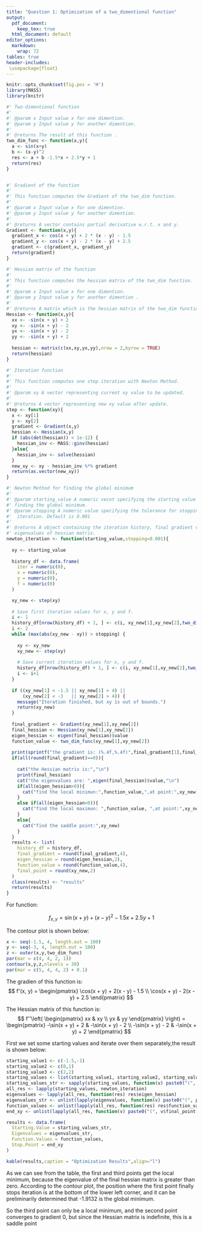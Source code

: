```yaml
---
title: "Question 1: Optimization of a two_dimentional function"
output:
  pdf_document: 
    keep_tex: true
  html_document: default
editor_options: 
  markdown: 
    wrap: 72
tables: true
header-includes:
 \usepackage{float}
---
```


```r
knitr::opts_chunk$set(fig.pos = 'H')
library(MASS)
library(knitr)
```

```r
#' Two-dimentional function
#'
#' @param x Input value x for one dimention.
#' @param y Input value y for another dimention.
#'
#' @returns The result of this function .
two_dim_func <- function(x,y){
  a <- sin(x+y)
  b <- (x-y)^2
  res <- a + b -1.5*x + 2.5*y + 1
  return(res)
}


#' Gradient of the function
#'
#' This function computes the Gradient of the two_dim function.
#'
#' @param x Input value x for one dimention.
#' @param y Input value y for another dimention.
#'
#' @returns A vector contains partial derivative w.r.t. x and y.
Gradient <- function(x,y){
  gradient_x <- cos(x + y) + 2 * (x - y) - 1.5
  gradient_y <- cos(x + y) - 2 * (x - y) + 2.5
  gradient <- c(gradient_x, gradient_y)
  return(gradient)
}

#' Hessian matrix of the function
#'
#' This function computes the hessian matrix of the two_dim function.
#' 
#' @param x Input value x for one dimention.
#' @param y Input value y for another dimention .
#'
#' @returns A matrix which is the hessian matrix of the two_dim function.
Hessian <- function(x,y){
  xx <- -sin(x + y) + 2
  xy <- -sin(x + y) - 2
  yx <- -sin(x + y) - 2
  yy <- -sin(x + y) + 2
  
  hessian <- matrix(c(xx,xy,yx,yy),nrow = 2,byrow = TRUE)
  return(hessian)
}

#' Iteration function
#'
#' This function computes one step iteration with Newton Method.
#'
#' @param xy A vector representing current xy value to be updated.
#'
#' @returns A vector representing new xy value after update.
step <- function(xy){
  x <- xy[1]
  y <- xy[2]
  gradient <- Gradient(x,y)
  hessian <- Hessian(x,y)
  if (abs(det(hessian)) < 1e-12) {
    hessian_inv <- MASS::ginv(hessian)
  }else{
    hessian_inv <- solve(hessian)
  }
  new_xy <- xy - hessian_inv %*% gradient
  return(as.vector(new_xy))
}

#' Newton Method for finding the global minimum
#'
#' @param starting_value A numeric vecot specifying the starting value for 
#' finding the global minimum.
#' @param stopping A numeric value specifying the tolerance for stopping the
#'  iteration. Default is 0.001
#'
#' @returns A object containing the iteration history, final gradient values and
#' eigenvalues of hessian matrix.
newton_iteration <- function(starting_value,stopping=0.001){
  
  xy <- starting_value
  
  history_df <- data.frame(
    iter = numeric(0), 
    x = numeric(0), 
    y = numeric(0),
    f = numeric(0)
  )

  xy_new <- step(xy)
  
  # Save first iteration values for x, y and f. 
  i <- 1
  history_df[nrow(history_df) + 1, ] <- c(i, xy_new[1],xy_new[2],two_dim_func(xy_new[1],xy_new[2]) )
  i <- 2
  while (max(abs(xy_new - xy)) > stopping) {
    
    xy <- xy_new
    xy_new <- step(xy)
    
    # Save current iteration values for x, y and f. 
    history_df[nrow(history_df) + 1, ] <- c(i, xy_new[1],xy_new[2],two_dim_func(xy_new[1],xy_new[2]) )
    i <- i+1
  }
  
  if ((xy_new[1] < -1.5 || xy_new[1] > 4) ||
      (xy_new[2] < -3   || xy_new[2] > 4)) {
    message("Iteration finished, but xy is out of bounds.")
    return(xy_new)
  }
  
  final_gradient <- Gradient(xy_new[1],xy_new[2]) 
  final_hessian <- Hessian(xy_new[1],xy_new[2])
  eigen_hessian <- eigen(final_hessian)$value
  function_value <- two_dim_func(xy_new[1],xy_new[2])
  
  print(sprintf("the gradient is: (%.4f,%.4f)",final_gradient[1],final_gradient[2]))
  if(all(round(final_gradient)==0)){
    
    cat("the Hessian matrix is:","\n")
    print(final_hessian)
    cat("the eigenvalues are: ",eigen(final_hessian)$value,"\n")
    if(all(eigen_hessian>0)){
      cat("find the local minimun:",function_value,",at point:",xy_new)
    }
    else if(all(eigen_hessian<0)){
      cat("find the local maximun: ",function_value, ",at point:",xy_new)
    }
    else{
      cat("find the saddle point:",xy_new)
    }
  }
  results <- list(
    history_df = history_df,
    final_gradient = round(final_gradient,4),
    eigen_hessian = round(eigen_hessian,2),
    function_value = round(function_value,4),
    final_point = round(xy_new,2)
  )
  class(results) <- "results"
  return(results)
}
```


For function:

$$
f_{x,y} = \sin(x+y)+(x-y)^2-1.5x+2.5y+1
$$

The contour plot is shown below:

```r
x <- seq(-1.5, 4, length.out = 100)
y <- seq(-3, 4, length.out = 100)
z <- outer(x,y,two_dim_func)
par(mar = c(4, 4, 2, 1))
contour(x,y,z,nlevels = 30)
par(mar = c(5, 4, 4, 2) + 0.1)
```
The gradien of this function is:
$$
f'(x, y) = \begin{pmatrix}
\cos(x + y) + 2(x - y) - 1.5 \\
\cos(x + y) - 2(x - y) + 2.5
\end{pmatrix}
$$



The Hessian matrix of this function is:
$$
f''\left( \begin{pmatrix} xx & xy \\ yx & yy \end{pmatrix} \right) 
= \begin{pmatrix} 
-\sin(x + y) + 2 & -\sin(x + y) - 2 \\ 
-\sin(x + y) - 2 & -\sin(x + y) + 2 
\end{pmatrix}
$$



First we set some starting values and iterate over them separately,the result is 
shown below:

```r
starting_value1 <- c(-1.5,-1)
starting_value2 <- c(0,1)
starting_value3 <- c(2,2)
starting_values <- list(starting_value1, starting_value2, starting_value3)
starting_values_str <- sapply(starting_values, function(v) paste0("(", v[1], ", ", v[2], ")"))
all_res <- lapply(starting_values, newton_iteration)
eigenvalues <- lapply(all_res, function(res) res$eigen_hessian)
eigenvalues_str <- unlist(lapply(eigenvalues, function(v) paste0("(", paste(v, collapse = ", "), ")")))
function_values <- unlist(lapply(all_res, function(res) res$function_value))
end_xy <- unlist(lapply(all_res, function(v) paste0("(", v$final_point[1], ", ", v$final_point[2], ")")))
```

```r
results <- data.frame(
  Starting.Value = starting_values_str,
  Eigenvalues = eigenvalues_str,
  Function.Values = function_values,
  Stop.Point = end_xy
)

kable(results,caption = "Optimization Results",align="l")

```
As we can see from the table, the first and third points get the local minimum, because the eigenvalue of the final hessian matrix is greater than zero. According to the contour plot, the position where the first point finally stops iteration is at the bottom of the lower left corner, and it can be preliminarily determined that -1.9132 is the global minimum. 

So the third point can only be a local minimum, and the second point converges to gradient 0, but since the Hessian matrix is indefinite, this is a saddle point
